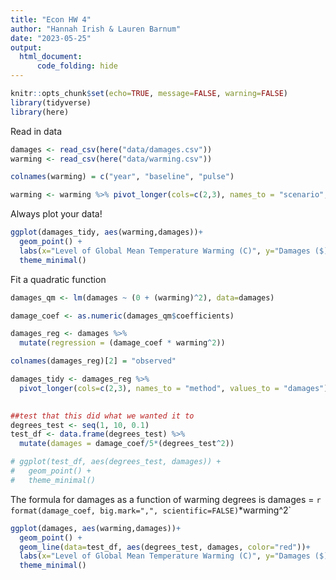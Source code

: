 ```yaml
---
title: "Econ HW 4"
author: "Hannah Irish & Lauren Barnum"
date: "2023-05-25"
output: 
  html_document:
      code_folding: hide
---
```


```r
knitr::opts_chunk$set(echo=TRUE, message=FALSE, warning=FALSE)
library(tidyverse)
library(here)
```

Read in data
```r
damages <- read_csv(here("data/damages.csv"))
warming <- read_csv(here("data/warming.csv"))

colnames(warming) = c("year", "baseline", "pulse")

warming <- warming %>% pivot_longer(cols=c(2,3), names_to = "scenario", values_to = "warming")
```

Always plot your data!
```r
ggplot(damages_tidy, aes(warming,damages))+
  geom_point() +
  labs(x="Level of Global Mean Temperature Warming (C)", y="Damages ($)", title="Damages from Degree(C) Mean Temp Warning vs. Pre-Industrial")+
  theme_minimal()
```
Fit a quadratic function
```r

damages_qm <- lm(damages ~ (0 + (warming)^2), data=damages)

damage_coef <- as.numeric(damages_qm$coefficients)

damages_reg <- damages %>%
  mutate(regression = (damage_coef * warming^2))

colnames(damages_reg)[2] = "observed"

damages_tidy <- damages_reg %>%
  pivot_longer(cols=c(2,3), names_to = "method", values_to = "damages")
  

##test that this did what we wanted it to
degrees_test <- seq(1, 10, 0.1)
test_df <- data.frame(degrees_test) %>%
  mutate(damages = damage_coef/5*(degrees_test^2))

# ggplot(test_df, aes(degrees_test, damages)) +
#   geom_point() +
#   theme_minimal()

```

The formula for damages as a function of warming degrees is damages = `r format(damage_coef, big.mark=",", scientific=FALSE)`*warming^2`



```r

ggplot(damages, aes(warming,damages))+
  geom_point() +
  geom_line(data=test_df, aes(degrees_test, damages, color="red"))+
  labs(x="Level of Global Mean Temperature Warming (C)", y="Damages ($)", title="Damages from Degree(C) Mean Temp Warning vs. Pre-Industrial")+
  theme_minimal()

```










